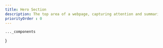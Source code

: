 ```yaml
---
title: Hero Section
description: The top area of a webpage, capturing attention and summarizing the site's purpose or product.
priorityOrder : 0
---
```



    ..._components
}

<BlockPreview
    title="SaaS 1"
    src="/blocks-preview/herosection/saas2"
    code={hero2Code}
    client:visible
/>

<BlockPreview
    title="SaaS 2"
    src="/blocks-preview/herosection/saas1"
    code={hero1Code}
    client:visible
/>

<BlockPreview
    title="SaaS 3"
    src="/blocks-preview/herosection/saas3"
    code={hero3Code}
    client:visible
/>
